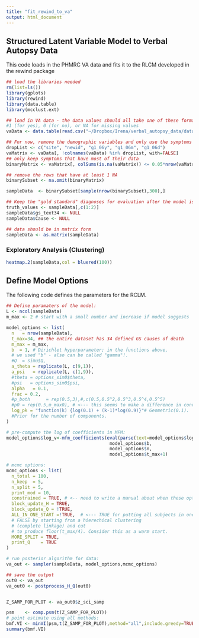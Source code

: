 ```yaml
---
title: "fit_rewind_to_va"
output: html_document
---
```


## Structured Latent Variable Model to Verbal Autopsy Data

This code loads in the PHMRC VA data and fits it to the RLCM developed in the rewind package 

```r
## load the libraries needed 
rm(list=ls())
library(gplots)
library(rewind)
library(data.table)
library(mcclust.ext)

```


```r
## load in VA data - the data values should all take one of these formats:
#1 (for yes), 0 (for no), or NA for missing values 
vaData <- data.table(read.csv("~/Dropbox/Irena/verbal_autopsy_data/data_freeze/datafreeze_07292019_binary.csv"))

## For now, remove the demographic variables and only use the symptoms 
dropList <- c("site", "newid", "g1_06y", "g1_06m", "g1_06d")
vaMatrix <- vaData[, !colnames(vaData) %in% dropList, with=FALSE]
## only keep symptoms that have most of their data 
binaryMatrix <- vaMatrix[, colSums(is.na(vaMatrix)) <= 0.05*nrow(vaMatrix),with=FALSE]

## remove the rows that have at least 1 NA 
binarySubset <- na.omit(binaryMatrix)

sampleData  <- binarySubset[sample(nrow(binarySubset),300),]

## Keep the "gold standard" diagnoses for evaluation after the model is done 
truth_values <- sampleData[,c(1:2)]
sampleData$gs_text34 <- NULL
sampleData$Cause <- NULL

## data should be in matrix form 
sampleData <- as.matrix(sampleData)

```
### Exploratory Analysis (Clustering)

```r

heatmap.2(sampleData,col = bluered(100))

```
## Define Model Options 

The following code defines the parameters for the RCLM. 

```r

## Define paramaters of the model: 
L <- ncol(sampleData)
m_max <- 2 # start with a small number and increase if model suggests 

model_options <- list(
  n   = nrow(sampleData),
  t_max=34, ## the entire dataset has 34 defined GS causes of death 
  m_max = m_max,
  b  = 1, # Dirichlet hyperparameter; in the functions above,
  # we used "b" - also can be called "gamma"!.
  #Q  = simu$Q,
  a_theta = replicate(L, c(9,1)),
  a_psi   = replicate(L, c(1,9)),
  #theta = options_sim0$theta,
  #psi   = options_sim0$psi,
  alpha   = 0.1,
  frac = 0.2,
  #p_both      = rep(0.5,3),#,c(0.5,0.5^2,0.5^3,0.5^4,0.5^5)
  #p0 = rep(0.5,m_max0), # <--- this seems to make a difference in convergence.
  log_pk = "function(k) {log(0.1) + (k-1)*log(0.9)}"# Geometric(0.1).
  #Prior for the number of components.
)

# pre-compute the log of coefficients in MFM:
model_options$log_v<-mfm_coefficients(eval(parse(text=model_options$log_pk)),
                                       model_options$b,
                                       model_options$n,
                                       model_options$t_max+1)

# mcmc options:
mcmc_options <- list(
  n_total = 100,
  n_keep  = 5,
  n_split = 5,
  print_mod = 10,
  constrained = TRUE, # <-- need to write a manual about when these options are okay.
  block_update_H = TRUE,
  block_update_Q = !TRUE,
  ALL_IN_ONE_START =!TRUE,  # <--- TRUE for putting all subjects in one cluster,
  # FALSE by starting from a hierechical clustering
  # (complete linkage) and cut
  # to produce floor(t_max/4). Consider this as a warm start.
  MORE_SPLIT = TRUE,
  print_Q    = TRUE
)

```

```r
# run posterior algorithm for data:
va_out <- sampler(sampleData, model_options,mcmc_options)

## save the output 
out0 <- va_out
va_out0 <- postprocess_H_Q(out0)


Z_SAMP_FOR_PLOT <- va_out0$z_sci_samp 

psm    <- comp.psm(t(Z_SAMP_FOR_PLOT))
# point estimate using all methods:
bmf.VI <- minVI(psm,t(Z_SAMP_FOR_PLOT),method="all",include.greedy=TRUE)
summary(bmf.VI)

```
